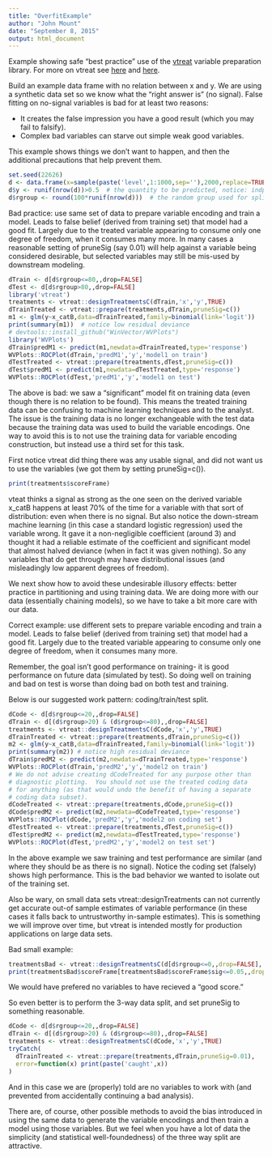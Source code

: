 ```yaml
---
title: "OverfitExample"
author: "John Mount"
date: "September 8, 2015"
output: html_document
---
```


Example showing safe "best practice" use of the [vtreat](https://cran.r-project.org/web/packages/vtreat/index.html) variable preparation library.  For more on vtreat see [here](http://www.win-vector.com/blog/2015/09/vtreat-up-on-cran/) and [here](https://github.com/WinVector/vtreat).

Build an example data frame with no relation between x and y.  We are using a synthetic data set so we know what the "right answer is" (no signal).  False fitting on no-signal variables is bad for at least two reasons:

 *  It creates the false impression you have a good result (which you may fail to falsify).
 *  Complex bad variables can starve out simple weak good variables.
 
This example shows things we don't want to happen, and then the additional precautions that help prevent them.

```r
set.seed(22626)
d <- data.frame(x=sample(paste('level',1:1000,sep=''),2000,replace=TRUE)) # indpendent variables.
d$y <- runif(nrow(d))>0.5  # the quantity to be predicted, notice: indpendent of variables.
d$rgroup <- round(100*runif(nrow(d)))  # the random group used for splitting the data set, not a variable.
```

Bad practice: use same set of data to prepare variable encoding and train a model.  Leads to false belief (derived from training set) that model had a good fit.  Largely due to the treated variable appearing to consume only one degree of freedom, when it consumes many more.  In many cases a reasonable setting of pruneSig (say 0.01) will help against a variable being considered desirable, but selected variables may still be mis-used by downstream modeling.

```r
dTrain <- d[d$rgroup<=80,,drop=FALSE]
dTest <- d[d$rgroup>80,,drop=FALSE]
library('vtreat')
treatments <- vtreat::designTreatmentsC(dTrain,'x','y',TRUE)
dTrainTreated <- vtreat::prepare(treatments,dTrain,pruneSig=c())
m1 <- glm(y~x_catB,data=dTrainTreated,family=binomial(link='logit'))
print(summary(m1))  # notice low residual deviance
# devtools::install_github("WinVector/WVPlots")
library('WVPlots')
dTrain$predM1 <- predict(m1,newdata=dTrainTreated,type='response')
WVPlots::ROCPlot(dTrain,'predM1','y','model1 on train')
dTestTreated <- vtreat::prepare(treatments,dTest,pruneSig=c())
dTest$predM1 <- predict(m1,newdata=dTestTreated,type='response')
WVPlots::ROCPlot(dTest,'predM1','y','model1 on test')
```

The above is bad: we saw a "significant" model fit on training data (even though there is no relation to be found).  This means the treated training data can be confusing to machine learning techniques and to the analyst.  The issue is the training data is no longer exchangeable with the test data because the training data was used to build the variable encodings.  One way to avoid this is to not use the training data for variable encoding construction, but instead use a third set for this task.

First notice vtreat did thing there was any usable signal, and did not want us to use the variables (we got them by setting pruneSig=c()).  

```r
print(treatments$scoreFrame)
```

vteat thinks a signal as strong as the one seen on the derived variable x_catB happens at least 70% of the time for a variable with that sort of distribution: even when there is no signal.  But also notice the down-stream machine learning (in this case a standard logistic regression) used the variable wrong.  It gave it a non-negligible coefficient (around 3) and thought it had a reliable estimate of the coefficient and significant model that almost halved deviance (when in fact it was given nothing).  So any variables that do get through may have distributional issues (and misleadingly low apparent degrees of freedom).

We next show how to avoid these undesirable illusory effects: better practice in partitioning and using training data.  We are doing more with our data (essentially chaining models), so we have to take a bit more care with our data.

Correct example: use different sets to prepare variable encoding and train a model.  Leads to false belief (derived from training set) that model had a good fit.  Largely due to the treated variable appearing to consume only one degree of freedom, when it consumes many more.

Remember, the goal isn't good performance on training- it is good performance on future data (simulated by test).  So doing well on training and bad on test is worse than doing bad on both test and training.

Below is our suggested work pattern: coding/train/test split.

```r
dCode <- d[d$rgroup<=20,,drop=FALSE]
dTrain <- d[(d$rgroup>20) & (d$rgroup<=80),,drop=FALSE]
treatments <- vtreat::designTreatmentsC(dCode,'x','y',TRUE)
dTrainTreated <- vtreat::prepare(treatments,dTrain,pruneSig=c())
m2 <- glm(y~x_catB,data=dTrainTreated,family=binomial(link='logit'))
print(summary(m2)) # notice high residual deviance
dTrain$predM2 <- predict(m2,newdata=dTrainTreated,type='response')
WVPlots::ROCPlot(dTrain,'predM2','y','model2 on train')
# We do not advise creating dCodeTreated for any purpose other than
# diagnostic plotting.  You should not use the treated coding data
# for anything (as that would undo the benefit of having a separate
# coding data subset).
dCodeTreated <- vtreat::prepare(treatments,dCode,pruneSig=c())
dCode$predM2 <- predict(m2,newdata=dCodeTreated,type='response')
WVPlots::ROCPlot(dCode,'predM2','y','model2 on coding set')
dTestTreated <- vtreat::prepare(treatments,dTest,pruneSig=c())
dTest$predM2 <- predict(m2,newdata=dTestTreated,type='response')
WVPlots::ROCPlot(dTest,'predM2','y','model2 on test set')
```

In the above example we saw training and test performance are similar (and where they should be as there is no signal).  Notice the coding set (falsely) shows high performance.  This is the bad behavior we wanted to isolate out of the training set.

Also be wary, on small data sets vtreat::designTreatments can not currently get accurate out-of sample estimates of variable performance (in these cases it falls back to untrustworthy in-sample estimates).   This is something we will improve over time, but vtreat is intended mostly for production applications on large data sets.

Bad small example:

```r
treatmentsBad <- vtreat::designTreatmentsC(d[d$rgroup<=0,,drop=FALSE],'x','y',TRUE)
print(treatmentsBad$scoreFrame[treatmentsBad$scoreFrame$sig<=0.05,,drop=FALSE])
```

We would have prefered no variables to have recieved a "good score."

So even better is to perform the 3-way data split, and set pruneSig to something reasonable.

```r
dCode <- d[d$rgroup<=20,,drop=FALSE]
dTrain <- d[(d$rgroup>20) & (d$rgroup<=80),,drop=FALSE]
treatments <- vtreat::designTreatmentsC(dCode,'x','y',TRUE)
tryCatch(
  dTrainTreated <- vtreat::prepare(treatments,dTrain,pruneSig=0.01),
  error=function(x) print(paste('caught',x))
)
```

And in this case we are (properly) told are no variables to work with (and prevented from accidentally continuing a bad analysis).

There are, of course, other possible methods to avoid the bias introduced in using the same data to generate the variable encodings and then train a model using those variables.  But we feel when you have a lot of data the simplicity (and statistical well-foundedness) of the three way split are attractive.




